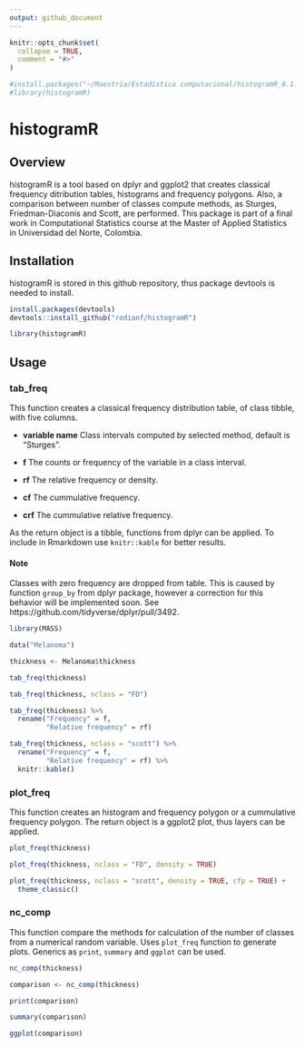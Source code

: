 ```yaml
---
output: github_document
---
```


<!-- README.md is generated from README.Rmd. Please edit that file -->

```r
knitr::opts_chunk$set(
  collapse = TRUE,
  comment = "#>"
)

#install.packages("~/Maestría/Estadística computacional/histogramR_0.1.0.tar.gz", repos = NULL)
#library(histogramR)
```

# histogramR

## Overview

histogramR is a tool based on dplyr and ggplot2 that creates classical frequency ditribution tables, histograms and frequency polygons. Also, a comparison between number of classes compute methods, as Sturges, Friedman-Diaconis and Scott, are performed. This package is part of a final work in Computational Statistics course at the Master of Applied Statistics in Universidad del Norte, Colombia.

## Installation

histogramR is stored in this github repository, thus package devtools is needed to install.

```r
install.packages(devtools)
devtools::install_github("rodianf/histogramR")

library(histogramR)
```

## Usage

### tab_freq

This function creates a classical frequency distribution table, of class tibble, with five columns.

* **variable name** Class intervals computed by selected method, default is "Sturges".

* **f** The counts or frequency of the variable in a class interval.

* **rf** The relative frequency or density.

* **cf** The cummulative frequency.

* **crf** The cummulative relative frequency.

As the return object is a tibble, functions from dplyr can be applied. To include in Rmarkdown use `knitr::kable` for better results.

#### Note

Classes with zero frequency are dropped from table. This is caused by function `group_by` from dplyr package, however a correction for this behavior will be implemented soon. See https://github.com/tidyverse/dplyr/pull/3492.

```r
library(MASS)

data("Melanoma")

thickness <- Melanoma$thickness

tab_freq(thickness)

tab_freq(thickness, nclass = "FD")

tab_freq(thickness) %>% 
  rename("Frequency" = f,
         "Relative frequency" = rf)

tab_freq(thickness, nclass = "scott") %>% 
  rename("Frequency" = f,
         "Relative frequency" = rf) %>% 
  knitr::kable()
```

### plot_freq

This function creates an histogram and frequency polygon or a cummulative frequency polygon. The return object is a ggplot2 plot, thus layers can be applied.

```r
plot_freq(thickness)

plot_freq(thickness, nclass = "FD", density = TRUE)

plot_freq(thickness, nclass = "scott", density = TRUE, cfp = TRUE) +
  theme_classic()
```

### nc_comp

This function compare the methods for calculation of the number of classes from a numerical random variable. Uses `plot_freq` function to generate plots. Generics as `print`, `summary` and `ggplot` can be used.

```r
nc_comp(thickness)

comparison <- nc_comp(thickness)

print(comparison)

summary(comparison)

ggplot(comparison)
```

